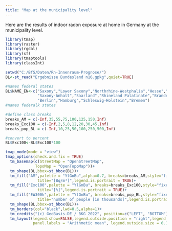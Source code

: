 ```yaml
---
title: "Map at the municipality level"
---
```


Here are the results of indoor radon exposure at home in Germany at the municipality level. 


```r
library(tmap)
library(raster)
library(rgdal)
library(sf)
library(tmaptools)
library(classInt)

setwd("C:/BfS/Daten/Rn-Innenraum-Prognose/")
BL<-st_read("Ergebnisse Bundesland n16.gpkg",quiet=TRUE)

#names federal states
BL$NAME_EN<-c("Saxony","Lower Saxony","Northrhine-Westphalia","Hesse","Thuringia","Bavaria","Baden-Württemberg",
              "Saxony-Anhalt","Saarland","Rhineland Palatinate","Brandenburg","Mecklenburg Western Pomerania",
              "Berlin","Hamburg","Schleswig-Holstein","Bremen")
#names federalk states

#define class breaks
breaks_AM = c(-Inf,35,55,75,100,125,150,Inf)
breaks_Exc100 = c(-Inf,2,5,8,12,20,30,45,Inf)
breaks_pop_BL = c(-Inf,10,25,50,100,250,500,Inf)

#convert to percent
BL$Exc100<-BL$Exc100*100

tmap_mode(mode = "view")
tmap_options(check.and.fix = TRUE)
  tm_basemap(c(StreetMap = "OpenStreetMap",
             TopoMap = "OpenTopoMap"))+
  tm_shape(BL,bbox=st_bbox(BL))+
  tm_fill("AM",palette = "YlGnBu",alpha=0.7, breaks=breaks_AM,style="fixed",
              title="[Bq/m³]",legend.is.portrait = TRUE)+
  tm_fill("Exc100",palette = "YlGnBu", breaks=breaks_Exc100,style="fixed",
              title="[%]",legend.is.portrait = TRUE)+
  tm_fill("EW300k",palette = "YlGnBu", breaks=breaks_pop_BL,style="fixed",
              title="number of people [in thousands]",legend.is.portrait = TRUE)+
  tm_shape(BL,bbox=st_bbox(BL))+
  tm_borders(col="black",lwd=0.5,alpha=1)+
  tm_credits("(c) GeoBasis-DE / BKG 2022", position=c("LEFT", "BOTTOM"))+
  tm_layout(legend.show=FALSE,legend.outside.position = "right",legend.outside = TRUE,
            panel.labels = "Arithmetic mean", legend.outside.size = 0.1,panel.label.size = 1)

```

